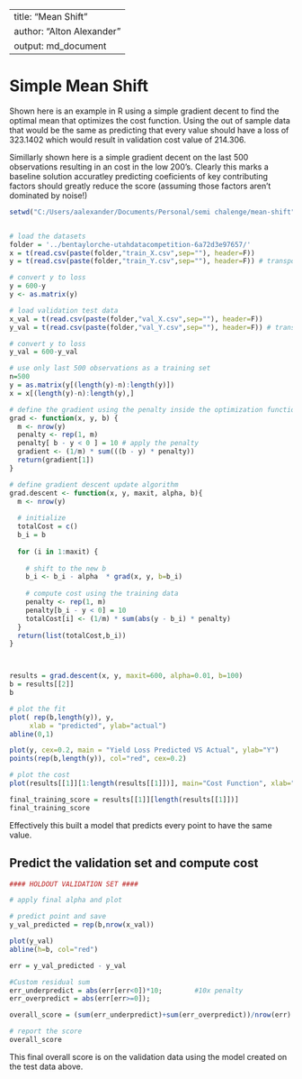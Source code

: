 

---
title: "Mean Shift"
author: "Alton Alexander"
output: md_document
---

Simple Mean Shift
=====

Shown here is an example in R using a simple gradient decent to find the optimal mean that optimizes the cost function. Using the out of sample data that would be the same as predicting that every value should have a loss of 323.1402 which would result in validation cost value of 214.306. 

Simillarly shown here is a simple gradient decent on the last 500 observations resulting in an cost in the low 200's. Clearly this marks a baseline solution accuratley predicting coeficients of key contributing factors should greatly reduce the score (assuming those factors aren't dominated by noise!)


```r

setwd("C:/Users/aalexander/Documents/Personal/semi chalenge/mean-shift")


# load the datasets
folder = '../bentaylorche-utahdatacompetition-6a72d3e97657/'
x = t(read.csv(paste(folder,"train_X.csv",sep=""), header=F))
y = t(read.csv(paste(folder,"train_Y.csv",sep=""), header=F)) # transpose into a column

# convert y to loss
y = 600-y
y <- as.matrix(y)

# load validation test data
x_val = t(read.csv(paste(folder,"val_X.csv",sep=""), header=F))
y_val = t(read.csv(paste(folder,"val_Y.csv",sep=""), header=F)) # transpose into a column

# convert y to loss
y_val = 600-y_val

```









```r

# use only last 500 observations as a training set
n=500
y = as.matrix(y[(length(y)-n):length(y)])
x = x[(length(y)-n):length(y),]

# define the gradient using the penalty inside the optimization function
grad <- function(x, y, b) {
  m <- nrow(y)
  penalty <- rep(1, m)
  penalty[ b - y < 0 ] = 10 # apply the penalty
  gradient <- (1/m) * sum(((b - y) * penalty))
  return(gradient[1])
}

# define gradient descent update algorithm
grad.descent <- function(x, y, maxit, alpha, b){
  m <- nrow(y)
  
  # initialize
  totalCost = c()
  b_i = b
  
  for (i in 1:maxit) {
    
    # shift to the new b
    b_i <- b_i - alpha  * grad(x, y, b=b_i)
    
    # compute cost using the training data
    penalty <- rep(1, m)
    penalty[b_i - y < 0] = 10
    totalCost[i] <- (1/m) * sum(abs(y - b_i) * penalty)
  }
  return(list(totalCost,b_i))
}



results = grad.descent(x, y, maxit=600, alpha=0.01, b=100)
b = results[[2]]
b

# plot the fit
plot( rep(b,length(y)), y,
     xlab = "predicted", ylab="actual")
abline(0,1)

plot(y, cex=0.2, main = "Yield Loss Predicted VS Actual", ylab="Y")
points(rep(b,length(y)), col="red", cex=0.2)

# plot the cost
plot(results[[1]][1:length(results[[1]])], main="Cost Function", xlab="Iterations")

final_training_score = results[[1]][length(results[[1]])]
final_training_score
```

Effectively this built a model that predicts every point to have the same value.

Predict the validation set and compute cost
------

```r

#### HOLDOUT VALIDATION SET ####

# apply final alpha and plot

# predict point and save
y_val_predicted = rep(b,nrow(x_val))

plot(y_val)
abline(h=b, col="red")

err = y_val_predicted - y_val

#Custom residual sum
err_underpredict = abs(err[err<0])*10;        #10x penalty
err_overpredict = abs(err[err>=0]);

overall_score = (sum(err_underpredict)+sum(err_overpredict))/nrow(err)

# report the score
overall_score

```

This final overall score is on the validation data using the model created on the test data above.



